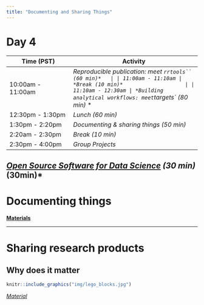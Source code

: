 ```yaml
---
title: "Documenting and Sharing Things"
---
```


# Day 4


| **Time (PST)**    | **Activity**                        |
|-------------------|-------------------------------------|
| 10:00am - 11:00am | *Reproducible publication: meet `rrtools`` (60 min)*   |
| 11:00am - 11:10am | *Break (10 min)*                    |
| 11:10am - 12:30am | *Building analytical workflows: meet `targets` (80 min)*   *                    |
| 12:30pm - 1:30pm  | *Lunch (60 min)*                    |
| 1:30pm - 2:20pm   | *Documenting & sharing things (50 min)*           |
| 2:20am - 2:30pm   | *Break (10 min)*                    |
| 2:30pm - 4:00pm   | *Group Projects*            |
*[Open Source Software for Data Science](https://www.rstudio.com/resources/rstudioconf-2020/open-source-software-for-data-science/) (30 min)*  (30min)*  
---


# Documenting things

[**Materials**](day4-documenting.html)


---

# Sharing research products

## Why does it matter

```r
knitr::include_graphics("img/lego_blocks.jpg")
```

[*Material*](day5-sharing_things.html)
